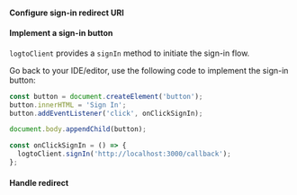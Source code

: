 

<SignInFlowSummary />

#### Configure sign-in redirect URI

<ConfigureRedirectUri figureSrc={redirectUriFigure} redirectUri="http://localhost:3000/callback" />

<SignInNote calling=".signIn()" />

#### Implement a sign-in button

`logtoClient` provides a `signIn` method to initiate the sign-in flow.

Go back to your IDE/editor, use the following code to implement the sign-in button:

```js
const button = document.createElement('button');
button.innerHTML = 'Sign In';
button.addEventListener('click', onClickSignIn);

document.body.appendChild(button);

const onClickSignIn = () => {
  logtoClient.signIn('http://localhost:3000/callback');
};
```

#### Handle redirect

<HandleRedirect />
